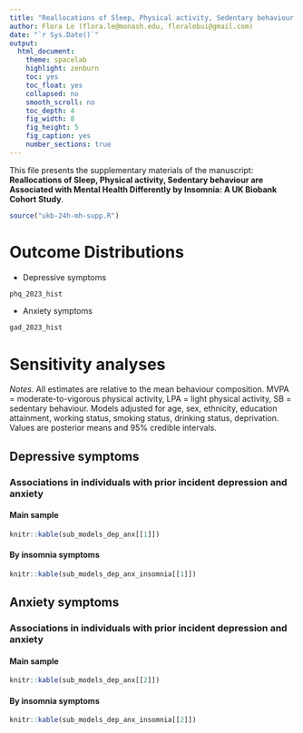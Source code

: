 ```yaml
---
title: "Reallocations of Sleep, Physical activity, Sedentary behaviour are Associated with Mental Health Differently by Insomnia: A UK Biobank Cohort Study"
author: Flora Le (flora.le@monash.edu, floralebui@gmail.com)
date: "`r Sys.Date()`"
output: 
  html_document:
    theme: spacelab
    highlight: zenburn
    toc: yes
    toc_float: yes
    collapsed: no
    smooth_scroll: no
    toc_depth: 4
    fig_width: 8
    fig_height: 5
    fig_caption: yes
    number_sections: true
---
```


This file presents the supplementary
materials of the manuscript:
**Reallocations of Sleep, Physical activity, Sedentary behaviour are Associated with Mental Health Differently by Insomnia: A UK Biobank Cohort Study**.

```r
source("ukb-24h-mh-supp.R")
```

# Outcome Distributions
* Depressive symptoms

```r
phq_2023_hist
```

* Anxiety symptoms

```r
gad_2023_hist
```

# Sensitivity analyses
*Notes*. All estimates are relative to the mean behaviour composition. 
MVPA = moderate-to-vigorous physical activity, LPA = light physical activity, SB = sedentary behaviour. 
Models adjusted for age, sex, ethnicity, education attainment, working status, smoking status, drinking status, deprivation. 
Values are posterior means and 95% credible intervals.

## Depressive symptoms
### Associations in individuals with prior incident depression and anxiety
#### Main sample

```r
knitr::kable(sub_models_dep_anx[[1]])
```

#### By insomnia symptoms

```r
knitr::kable(sub_models_dep_anx_insomnia[[1]])
```

<!-- ### Associations by BMI -->
<!-- #### Main sample -->
<!-- ##### Under to Normal weight (< 25 kg/m2) -->

<!-- ```{r, warning=FALSE, echo=FALSE, fig.width=9} -->
<!-- knitr::kable(sub_models_healthy[[1]]) -->
<!-- ``` -->

<!-- ##### Overweight (25.0–29.9 kg/ m2) -->

<!-- ```{r, warning=FALSE, echo=FALSE, fig.width=9} -->
<!-- knitr::kable(sub_models_overweight[[1]]) -->
<!-- ``` -->

<!-- ##### Obese (30+ kg/m2) -->

<!-- ```{r, warning=FALSE, echo=FALSE, fig.width=9} -->
<!-- knitr::kable(sub_models_obese[[1]]) -->
<!-- ``` -->

<!-- ### Associations by insomnia -->
<!-- #### Under to Normal weight (< 25 kg/m2) -->

<!-- ```{r, warning=FALSE, echo=FALSE, fig.width=9} -->
<!-- knitr::kable(sub_models_healthy_insomnia[[1]]) -->
<!-- ``` -->

<!-- #### Overweight (25.0–29.9 kg/ m2) -->

<!-- ```{r, warning=FALSE, echo=FALSE, fig.width=9} -->
<!-- knitr::kable(sub_models_overweight_insomnia[[1]]) -->
<!-- ``` -->

<!-- #### Obese (30+ kg/m2) -->

<!-- ```{r, warning=FALSE, echo=FALSE, fig.width=9} -->
<!-- knitr::kable(sub_models_obese_insomnia[[1]]) -->
<!-- ``` -->

## Anxiety symptoms
### Associations in individuals with prior incident depression and anxiety
#### Main sample

```r
knitr::kable(sub_models_dep_anx[[2]])
```

#### By insomnia symptoms

```r
knitr::kable(sub_models_dep_anx_insomnia[[2]])
```

<!-- ### Associations by BMI -->
<!-- #### Main sample -->
<!-- ##### Under to Normal weight (< 25 kg/m2) -->

<!-- ```{r, warning=FALSE, echo=FALSE, fig.width=9} -->
<!-- knitr::kable(sub_models_healthy[[2]]) -->
<!-- ``` -->

<!-- ##### Overweight (25.0–29.9 kg/ m2) -->

<!-- ```{r, warning=FALSE, echo=FALSE, fig.width=9} -->
<!-- knitr::kable(sub_models_overweight[[2]]) -->
<!-- ``` -->

<!-- ##### Obese (30+ kg/m2) -->

<!-- ```{r, warning=FALSE, echo=FALSE, fig.width=9} -->
<!-- knitr::kable(sub_models_obese[[2]]) -->
<!-- ``` -->

<!-- #### By insomnia symptoms -->
<!-- ##### Under to Normal weight (< 25 kg/m2) -->

<!-- ```{r, warning=FALSE, echo=FALSE, fig.width=9} -->
<!-- knitr::kable(sub_models_healthy_insomnia[[2]]) -->
<!-- ``` -->

<!-- ##### Overweight (25.0–29.9 kg/ m2) -->

<!-- ```{r, warning=FALSE, echo=FALSE, fig.width=9} -->
<!-- knitr::kable(sub_models_overweight_insomnia[[2]]) -->
<!-- ``` -->

<!-- ##### Obese (30+ kg/m2) -->

<!-- ```{r, warning=FALSE, echo=FALSE, fig.width=9} -->
<!-- knitr::kable(sub_models_obese_insomnia[[2]]) -->
<!-- ``` -->
